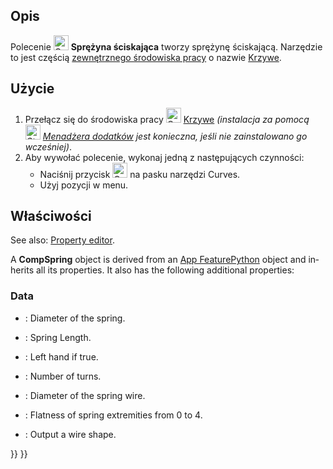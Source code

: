 <languages/>

{{Docnav/pl
|[[Curves_SegmentSurface/pl|Podziel powierzchnię]]
|[[Curves_ReflectLines/pl|Linie odbicia]]
|[[Curves_Workbench/pl|środowisko pracy Krzywe]]
|IconL=Curves_SegmentSurface.svg
|IconR=Curves_ReflectLines.svg
|IconC=Curves_workbench_icon.svg
}}

{{GuiCommand/pl
|Name=Curves CompressionSpring
|Name/pl=Krzywe: Sprężyna ściskająca
|MenuLocation=Surfaces → Compression Spring
|Workbenches=[[Curves_Workbench/pl|Krzywe]]
}}

<span id="Description"></span>
==Opis==

<div class="mw-translate-fuzzy">
Polecenie [[Image:Curves_CompressionSpring.svg|24px]] '''Sprężyna ściskająca''' tworzy sprężynę ściskającą. Narzędzie to jest częścią [[External_workbenches/pl|zewnętrznego środowiska pracy]] o nazwie [[Curves_Workbench/pl|Krzywe]].
</div>

<span id="Usage"></span>
==Użycie==

<div class="mw-translate-fuzzy">
# Przełącz się do środowiska pracy [[Image:Curves_workbench_icon.svg|24px]] [[Curves_Workbench/pl|Krzywe]] ''(instalacja za pomocą [[Image:Std_AddonMgr.svg|24px]] [[Std_AddonMgr/pl|Menadżera dodatków]] jest konieczna, jeśli nie zainstalowano go wcześniej)''.
# Aby wywołać polecenie, wykonaj jedną z następujących czynności:
#* Naciśnij przycisk [[Image:Curves_CompressionSpring.svg|24px]] na pasku narzędzi Curves.
#* Użyj pozycji {{MenuCommand|Surfaces → Compression Spring}} w menu.
</div>

<span id="Properties"></span>
==Właściwości==

<div lang="en" dir="ltr" class="mw-content-ltr">
See also: [[Property_editor|Property editor]].
</div>

<div lang="en" dir="ltr" class="mw-content-ltr">
A '''CompSpring''' object is derived from an [[App_FeaturePython|App FeaturePython]] object and inherits all its properties. It also has the following additional properties:
</div>

<div lang="en" dir="ltr" class="mw-content-ltr">
===Data===
</div>

<div lang="en" dir="ltr" class="mw-content-ltr">
{{TitleProperty|Comp Spring}}
</div>

<div lang="en" dir="ltr" class="mw-content-ltr">
* {{PropertyData|Diameter|Float}}: Diameter of the spring.
* {{PropertyData|Length|Float}}: Spring Length.
* {{PropertyData|Reverse Helix|Bool}}: Left hand if true.
* {{PropertyData|Turns|Integer}}: Number of turns.
* {{PropertyData|Wire Diameter|Float}}: Diameter of the spring wire.
</div>

<div lang="en" dir="ltr" class="mw-content-ltr">
{{TitleProperty|Setting}}
</div>

<div lang="en" dir="ltr" class="mw-content-ltr">
* {{PropertyData|Flatness|Integer}}: Flatness of spring extremities from 0 to 4.
* {{PropertyData|Wire Output|Bool}}: Output a wire shape.
</div>


{{Docnav/pl
|[[Curves_SegmentSurface/pl|Podziel powierzchnię]]
|[[Curves_ReflectLines/pl|Linie odbicia]]
|[[Curves_Workbench/pl|środowisko pracy Krzywe]]
|IconL=Curves_SegmentSurface.svg
|IconR=Curves_ReflectLines.svg
|IconC=Curves_workbench_icon.svg
}}

{{Curves Tools navi{{#translation:}}}}
{{Userdocnavi{{#translation:}}}}